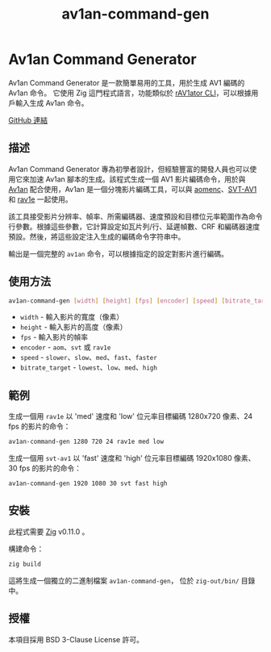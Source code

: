 ﻿---
title: av1an-command-gen
sidebar_position: 14
---

# Av1an Command Generator

Av1an Command Generator 是一款簡單易用的工具，用於生成 AV1 編碼的 Av1an 命令。
它使用 Zig 這門程式語言，功能類似於 [rAV1ator CLI](../utilities/rav1ator-cli.mdx)，可以根據用戶輸入生成 Av1an 命令。

[GitHub 連結](https://github.com/gianni-rosato/av1an-command-gen/)

## 描述

Av1an Command Generator 專為初學者設計，但經驗豐富的開發人員也可以使用它來加速 Av1an 腳本的生成。該程式生成一個 AV1 影片編碼命令，用於與 [Av1an](../utilities/av1an.mdx) 配合使用，Av1an 是一個分塊影片編碼工具，可以與 [aomenc](../encoders/aomenc.mdx)、[SVT-AV1](../encoders/SVT-AV1.mdx) 和 [rav1e](../encoders/rav1e.mdx) 一起使用。

該工具接受影片分辨率、幀率、所需編碼器、速度預設和目標位元率範圍作為命令行參數。根據這些參數，它計算設定如瓦片列/行、延遲幀數、CRF 和編碼器速度預設。然後，將這些設定注入生成的編碼命令字符串中。

輸出是一個完整的 `av1an` 命令，可以根據指定的設定對影片進行編碼。

## 使用方法

```bash
av1an-command-gen [width] [height] [fps] [encoder] [speed] [bitrate_target]
```

- `width` - 輸入影片的寬度（像素）
- `height` - 輸入影片的高度（像素）
- `fps` - 輸入影片的幀率
- `encoder` - `aom`、`svt` 或 `rav1e`
- `speed` - `slower`、`slow`、`med`、`fast`、`faster`
- `bitrate_target` - `lowest`、`low`、`med`、`high`

## 範例

生成一個用 `rav1e` 以 'med' 速度和 'low' 位元率目標編碼 1280x720 像素、24 fps 的影片的命令：

```bash
av1an-command-gen 1280 720 24 rav1e med low
```

生成一個用 `svt-av1` 以 'fast' 速度和 'high' 位元率目標編碼 1920x1080 像素、30 fps 的影片的命令：

```bash
av1an-command-gen 1920 1080 30 svt fast high
```

## 安裝

此程式需要 [Zig](https://ziglang.org/) v0.11.0 。

構建命令：

```bash
zig build
```

這將生成一個獨立的二進制檔案 `av1an-command-gen`，
位於 `zig-out/bin/` 目錄中。

## 授權

本項目採用 BSD 3-Clause License 許可。